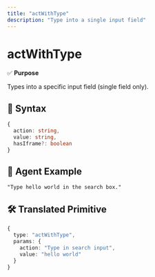 ```yaml
---
title: "actWithType"
description: "Type into a single input field"
---
```


# actWithType

✅ **Purpose**

Types into a specific input field (single field only).

## 🧩 Syntax

```typescript
{
  action: string,
  value: string,
  hasIframe?: boolean
}
```

## 💬 Agent Example

```
"Type hello world in the search box."
```

## 🛠️ Translated Primitive

```typescript
{
  type: "actWithType",
  params: {
    action: "Type in search input",
    value: "hello world"
  }
}
``` 